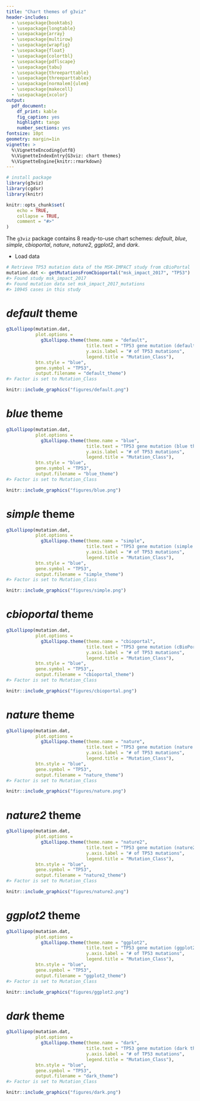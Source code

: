 ```yaml
---
title: "Chart themes of g3viz"
header-includes:
  - \usepackage{booktabs}
  - \usepackage{longtable}
  - \usepackage{array}
  - \usepackage{multirow}
  - \usepackage{wrapfig}
  - \usepackage{float}
  - \usepackage{colortbl}
  - \usepackage{pdflscape}
  - \usepackage{tabu}
  - \usepackage{threeparttable}
  - \usepackage{threeparttablex}
  - \usepackage[normalem]{ulem}
  - \usepackage{makecell}
  - \usepackage{xcolor}
output:
  pdf_document:
    df_print: kable
    fig_caption: yes
    highlight: tango
    number_sections: yes
fontsize: 10pt
geometry: margin=1in
vignette: >
  %\VignetteEncoding{utf8}
  %\VignetteIndexEntry{G3viz: chart themes}
  %\VignetteEngine{knitr::rmarkdown}
---
```


```r
# install package
library(g3viz)
library(cgdsr)
library(knitr)
```


```r
knitr::opts_chunk$set(
	echo = TRUE,
	collapse = TRUE,
	comment = "#>"
)
```

The `g3viz` package contains 8 ready-to-use chart schemes: *default*, *blue*, *simple*, *cbioportal*, *nature*, *nature2*, *ggplot2*, and *dark*.

* Load data

```r
# Retrieve TP53 mutation data of the MSK-IMPACT study from cBioPortal
mutation.dat <- getMutationsFromCbioportal("msk_impact_2017", "TP53")
#> Found study msk_impact_2017
#> Found mutation data set msk_impact_2017_mutations
#> 10945 cases in this study
```

# *default* theme
```r
g3Lollipop(mutation.dat,
           plot.options = 
             g3Lollipop.theme(theme.name = "default",
                              title.text = "TP53 gene mutation (default theme)",
                              y.axis.label = "# of TP53 mutations",
                              legend.title = "Mutation_Class"),
           btn.style = "blue",
           gene.symbol = "TP53",
           output.filename = "default_theme")
#> Factor is set to Mutation_Class
```

```r
knitr::include_graphics("figures/default.png")
```

# *blue* theme
```r
g3Lollipop(mutation.dat,
           plot.options =
             g3Lollipop.theme(theme.name = "blue",
                              title.text = "TP53 gene mutation (blue theme)",
                              y.axis.label = "# of TP53 mutations",
                              legend.title = "Mutation_Class"),
           btn.style = "blue",
           gene.symbol = "TP53",
           output.filename = "blue_theme")
#> Factor is set to Mutation_Class
```

```r
knitr::include_graphics("figures/blue.png")
```

# *simple* theme
```r
g3Lollipop(mutation.dat,
           plot.options =
             g3Lollipop.theme(theme.name = "simple",
                              title.text = "TP53 gene mutation (simple theme)",
                              y.axis.label = "# of TP53 mutations",
                              legend.title = "Mutation_Class"),
           btn.style = "blue",
           gene.symbol = "TP53",
           output.filename = "simple_theme")
#> Factor is set to Mutation_Class
```


```r
knitr::include_graphics("figures/simple.png")
```

# *cbioportal* theme
```r
g3Lollipop(mutation.dat,
           plot.options =
             g3Lollipop.theme(theme.name = "cbioportal",
                              title.text = "TP53 gene mutation (cBioPortal theme)",
                              y.axis.label = "# of TP53 mutations",
                              legend.title = "Mutation_Class"),
           btn.style = "blue",
           gene.symbol = "TP53",,
           output.filename = "cbioportal_theme")
#> Factor is set to Mutation_Class
```

```r
knitr::include_graphics("figures/cbioportal.png")
```


# *nature* theme
```r
g3Lollipop(mutation.dat,
           plot.options =
             g3Lollipop.theme(theme.name = "nature",
                              title.text = "TP53 gene mutation (nature theme)",
                              y.axis.label = "# of TP53 mutations",
                              legend.title = "Mutation_Class"),
           btn.style = "blue",
           gene.symbol = "TP53",
           output.filename = "nature_theme")
#> Factor is set to Mutation_Class
```


```r
knitr::include_graphics("figures/nature.png")
```


# *nature2* theme
```r
g3Lollipop(mutation.dat,
           plot.options =
             g3Lollipop.theme(theme.name = "nature2",
                              title.text = "TP53 gene mutation (nature2 theme)",
                              y.axis.label = "# of TP53 mutations",
                              legend.title = "Mutation_Class"),
           btn.style = "blue",
           gene.symbol = "TP53",
           output.filename = "nature2_theme")
#> Factor is set to Mutation_Class
```



```r
knitr::include_graphics("figures/nature2.png")
```


# *ggplot2* theme
```r
g3Lollipop(mutation.dat,
           plot.options =
             g3Lollipop.theme(theme.name = "ggplot2",
                              title.text = "TP53 gene mutation (ggplot2 theme)",
                              y.axis.label = "# of TP53 mutations",
                              legend.title = "Mutation_Class"),
           btn.style = "blue",
           gene.symbol = "TP53",
           output.filename = "ggplot2_theme")
#> Factor is set to Mutation_Class
```



```r
knitr::include_graphics("figures/ggplot2.png")
```


# *dark* theme
```r
g3Lollipop(mutation.dat,
           plot.options =
             g3Lollipop.theme(theme.name = "dark",
                              title.text = "TP53 gene mutation (dark theme)",
                              y.axis.label = "# of TP53 mutations",
                              legend.title = "Mutation_Class"),
           btn.style = "blue",
           gene.symbol = "TP53",
           output.filename = "dark_theme")
#> Factor is set to Mutation_Class
```



```r
knitr::include_graphics("figures/dark.png")
```
